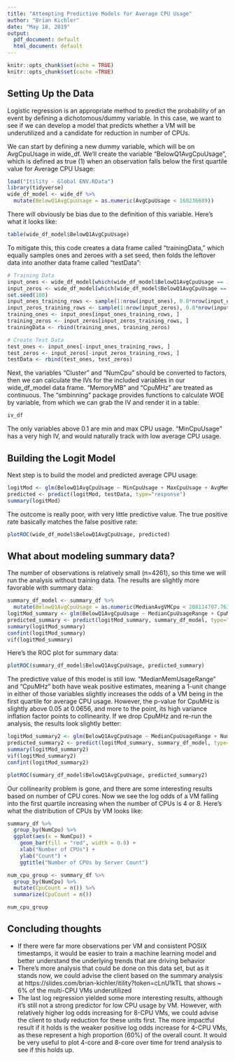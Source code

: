 ```yaml
---
title: "Attempting Predictive Models for Average CPU Usage"
author: "Brian Kichler"
date: "May 18, 2019"
output:
  pdf_document: default
  html_document: default
---
```


```r
knitr::opts_chunk$set(echo = TRUE)
knitr::opts_chunk$set(cache =TRUE)
```

## Setting Up the Data

Logistic regression is an appropriate method to predict the probability of an event by defining a dichotomous/dummy variable. In this case, we want to see if we can develop a model that predicts whether a VM will be underutilized and a candidate for reduction in number of CPUs.

We can start by defining a new dummy variable, which will be on AvgCpuUsage in wide_df. We'll create the variable "BelowQ1AvgCpuUsage", which is defined as true (1) when an observation falls below the first quartile value for Average CPU Usage:

```r
load("Itility - Global ENV.RData")
library(tidyverse)
wide_df_model <- wide_df %>%
  mutate(BelowQ1AvgCpuUsage = as.numeric(AvgCpuUsage < 168236689))
```

There will obviously be bias due to the definition of this variable. Here's what it looks like:

```r
table(wide_df_model$BelowQ1AvgCpuUsage)
```

To mitigate this, this code creates a data frame called "trainingData," which equally samples ones and zeroes with a set seed, then folds the leftover data into another data frame called "testData":

```r
# Training Data
input_ones <- wide_df_model[which(wide_df_model$BelowQ1AvgCpuUsage == 1), ]
input_zeros <- wide_df_model[which(wide_df_model$BelowQ1AvgCpuUsage == 0), ]
set.seed(100)
input_ones_training_rows <- sample(1:nrow(input_ones), 0.8*nrow(input_ones))
input_zeros_training_rows <- sample(1:nrow(input_zeros), 0.8*nrow(input_ones)) 
training_ones <- input_ones[input_ones_training_rows, ]  
training_zeros <- input_zeros[input_zeros_training_rows, ]
trainingData <- rbind(training_ones, training_zeros)

# Create Test Data
test_ones <- input_ones[-input_ones_training_rows, ]
test_zeros <- input_zeros[-input_zeros_training_rows, ]
testData <- rbind(test_ones, test_zeros)
```

Next, the variables "Cluster" and "NumCpu" should be converted to factors, then we can calculate the IVs for the included variables in our wide_df_model data frame. "MemoryMB" and "CpuMHz" are treated as continuous. The "smbinning" package provides functions to calculate WOE by variable, from which we can grab the IV and render it in a table:

```r
iv_df
```

The only variables above 0.1 are min and max CPU usage. "MinCpuUsage" has a very high IV, and would naturally track with low average CPU usage. 

## Building the Logit Model

Next step is to build the model and predicted average CPU usage:

```r
logitMod <- glm(BelowQ1AvgCpuUsage ~ MinCpuUsage + MaxCpuUsage + AvgMemUsage + MinMemUsage + CpuMHz + NumCpu + MemoryMB + MaxMemUsage, data=trainingData, family=binomial(link="logit"))
predicted <- predict(logitMod, testData, type="response")
summary(logitMod)
```

The outcome is really poor, with very little predictive value. The true positive rate basically matches the false positive rate:

```r
plotROC(wide_df_model$BelowQ1AvgCpuUsage, predicted)
```

## What about modeling summary data?

The number of observations is relatively small (n=4261), so this time we will run the analysis without training data. The results are slightly more favorable with summary data:

```r
summary_df_model <- summary_df %>%
  mutate(BelowQ1AvgCpuUsage = as.numeric(MedianAvgVMCpu < 208114707.7632))
logitMod_summary <- glm(BelowQ1AvgCpuUsage ~ MedianCpuUsageRange + CpuMHz + NumCpu + MedianMemUsageRange + Cluster + ObservationCount, data=summary_df_model, family=binomial(link="logit"))
predicted_summary <- predict(logitMod_summary, summary_df_model, type="response")
summary(logitMod_summary)
confint(logitMod_summary)
vif(logitMod_summary)
```

Here's the ROC plot for summary data:

```r
plotROC(summary_df_model$BelowQ1AvgCpuUsage, predicted_summary)
```

The predictive value of this model is still low. "MedianMemUsageRange" and "CpuMHz" both have weak positive estimates, meaning a 1-unit change in either of those variables slightly increases the odds of a VM being in the first quartile for average CPU usage. However, the p-value for CpuMHz is slightly above 0.05 at 0.0656, and more to the point, its high variance inflation factor points to collinearity. If we drop CpuMHz and re-run the analysis, the results look slightly better:

```r
logitMod_summary2 <- glm(BelowQ1AvgCpuUsage ~ MedianCpuUsageRange + NumCpu + MedianMemUsageRange + Cluster + ObservationCount, data=summary_df_model, family=binomial(link="logit"))
predicted_summary2 <- predict(logitMod_summary, summary_df_model, type="response")
summary(logitMod_summary2)
vif(logitMod_summary2)
confint(logitMod_summary2)
```

```r
plotROC(summary_df_model$BelowQ1AvgCpuUsage, predicted_summary2)
```

Our collinearity problem is gone, and there are some interesting results based on number of CPU cores. Now we see the log odds of a VM falling into the first quartile increasing when the number of CPUs is 4 or 8. Here's what the distribution of CPUs by VM looks like: 

```r
summary_df %>% 
  group_by(NumCpu) %>% 
  ggplot(aes(x = NumCpu)) +
    geom_bar(fill = "red", width = 0.8) +
    xlab("Number of CPUs") +
    ylab("Count") +
    ggtitle("Number of CPUs by Server Count")

num_cpu_group <- summary_df %>% 
  group_by(NumCpu) %>% 
  mutate(CpuCount = n()) %>% 
  summarize(CpuCount = n())

num_cpu_group

```

## Concluding thoughts

- If there were far more observations per VM and consistent POSIX timestamps, it would be easier to train a machine learning model and better understand the underlying trends that are driving behavior
- There's more analysis that could be done on this data set, but as it stands now, we could advise the client based on the summary analysis at https://slides.com/brian-kichler/itility?token=cLnU1kTL that shows ~ 6% of the multi-CPU VMs underutilized
- The last log regression yielded some more interesting results, although it's still not a strong predictor for low CPU usage by VM. However, with relatively higher log odds increasing for 8-CPU VMs, we could advise the client to study reduction for these units first. The more impactful result if it holds is the weaker positive log odds increase for 4-CPU VMs, as these represent a high proportion (60%) of the overall count. It would be very useful to plot 4-core and 8-core over time for trend analysis to see if this holds up.



